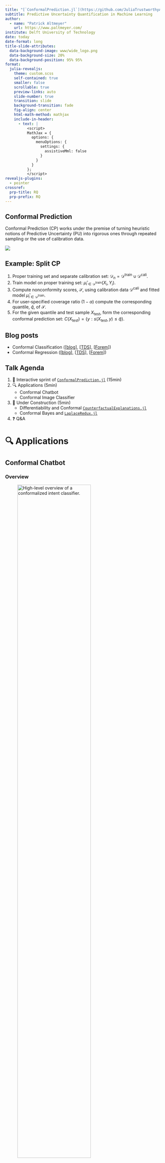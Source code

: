 ```yaml
---
title: "[`ConformalPrediction.jl`](https://github.com/JuliaTrustworthyAI/ConformalPrediction.jl)"
subtitle: Predictive Uncertainty Quantification in Machine Learning
author: 
  - name: "Patrick Altmeyer"
    url: https://www.paltmeyer.com/
institute: Delft University of Technology
date: today
date-format: long
title-slide-attributes:
  data-background-image: www/wide_logo.png
  data-background-size: 20%
  data-background-position: 95% 95%
format: 
  julia-revealjs:
    theme: custom.scss
    self-contained: true
    smaller: false
    scrollable: true
    preview-links: auto
    slide-number: true
    transition: slide
    background-transition: fade
    fig-align: center
    html-math-method: mathjax
    include-in-header:
      - text: |
          <script>
          MathJax = {
            options: {
              menuOptions: {
                settings: {
                  assistiveMml: false
                }
              }
            }
          };
          </script>
revealjs-plugins:
  - pointer
crossref: 
  prp-title: RQ
  prp-prefix: RQ
---
```


## Conformal Prediction 

Conformal Prediction (CP) works under the premise of turning heuristic notions of Predictive Uncertainty (PU) into rigorous ones through repeated sampling or the use of calibration data.

![](www/intro.gif)

## Example: Split CP {.smaller}

1. Proper training set and separate calibration set: $\mathcal{D}_n=\mathcal{D}^{\text{train}} \cup \mathcal{D}^{\text{cali}}$.
2. Train model on proper training set: $\hat\mu_{i \in \mathcal{D}^{\text{train}}}(X_i,Y_i)$.
3. Compute nonconformity scores, $\mathcal{S}$, using calibration data $\mathcal{D}^{\text{cali}}$ and fitted model $\hat\mu_{i \in \mathcal{D}^{\text{train}}}$. 
4. For user-specified coverage ratio $(1-\alpha)$ compute the corresponding quantile, $\hat{q}$, of $\mathcal{S}$.
5. For the given quantile and test sample $X_{\text{test}}$, form the corresponding conformal prediction set: $C(X_{\text{test}})=\{y:s(X_{\text{test}},y) \le \hat{q}\}$.

::: {.callout-tip}
## Blog posts

- Conformal Classification ([[blog](https://www.paltmeyer.com/blog/posts/conformal-prediction/)], [[TDS](https://towardsdatascience.com/conformal-prediction-in-julia-351b81309e30)], [[Forem](https://forem.julialang.org/patalt/conformal-prediction-in-julia-h9n)])
- Conformal Regression ([[blog](https://www.paltmeyer.com/blog/posts/conformal-regression/)], [[TDS](https://towardsdatascience.com/prediction-intervals-for-any-regression-model-306930d5ad9a)], [[Forem](https://forem.julialang.org/patalt/prediction-intervals-for-any-regression-model-16f5)])
:::

## Talk Agenda {.smaller}

1. 🏃 Interactive sprint of [`ConformalPrediction.jl`](https://github.com/JuliaTrustworthyAI/ConformalPrediction.jl) (15min)
2. 🔍 Applications (5min)
   - Conformal Chatbot
   - Conformal Image Classifier
3. 🚧 Under Construction (5min)
   - Differentiability and Conformal [`CounterfactualExplanations.jl`](https://github.com/JuliaTrustworthyAI/CounterfactualExplanations.jl)
   - Conformal Bayes and [`LaplaceRedux.jl`](https://github.com/JuliaTrustworthyAI/LaplaceRedux.jl)
4. ❓ Q&A

# 🔍 Applications

## Conformal Chatbot {.smaller}

::: {.panel-tabset}

### Overview

![High-level overview of a conformalized intent classifier.](www/llm.jpeg){#fig-llm width=75%}

::: {.callout-tip}
## Blog post

Building a Conformal Chatbot in Julia ([[blog](https://www.paltmeyer.com/blog/posts/conformal-llm/)], [[TDS](https://medium.com/towards-data-science/building-a-conformal-chatbot-in-julia-1ed23363a280)])
:::

### Demo

![Demo of a REPL-based conformalized intent classifier.](www/llm-demo.gif){#fig-llm-demo width=50%}

:::

## Conformal Image Classifier

::::{.columns}::::
:::{.column width='60%'}
MNIST classifier trained using `MLJFlux.jl`.

![](www/img-clf-res.png){width=80%}
:::
:::{.column width='40%'}
![](www/img-clf.gif){width=80%}
:::
::::

::: {.callout-tip}
## Blog post

How to Conformalize a Deep Image Classifier ([[blog](https://www.paltmeyer.com/blog/posts/conformal-image-classifier/)], [[TDS](https://medium.com/towards-data-science/how-to-conformalize-a-deep-image-classifier-14ead4e1a5a0)], [[Forem](https://forem.julialang.org/patalt/how-to-conformalize-a-deep-image-classifier-50p2)])
:::

# 🚧 Under Construction

## Differentiability {.smaller}

::: {.incremental}

- @stutz2022learning introduce a smooth set size penalty to explicitly train models for efficient CP. 
- We use this in the context of gradient-based counterfactual search to obtain plausible [`CounterfactualExplanations.jl`](https://github.com/juliatrustworthyai/CounterfactualExplanations.jl) (currently under review).

:::

![Conformal Predictions (left), set size (centre) and smooth set size loss (right).](www/diff.svg)

::: {.callout-note}

## Contribute

Currently working on full conformal training implementation [[#62](https://github.com/JuliaTrustworthyAI/ConformalPrediction.jl/issues/62)].

:::

## Conformal Bayes

::: {.incremental}

1. Conformalised Bayes: simply treat Bayesian predictive posterior as our heuristic [@angelopoulos2021gentle].
   - Recently interfaced [`LaplaceRedux.jl`](https://github.com/juliatrustworthyai/LaplaceRedux.jl) to [`MLJFlux.jl`](), which paves the way for truly effortless conformalized Bayesian Deep Learning.
2. Conformal Bayes through importance sampling [@fong2021conformal].

:::



::: {.callout-note}

## Contribute

Planning to add both ideas [[#64](https://github.com/JuliaTrustworthyAI/ConformalPrediction.jl/issues/64)].

:::

# ❓ Q&A

## Towards Trustworthy AI in `Julia` 

> Home of packages geared towards Trustworthy Artificial Intelligence in `Julia`.

::::{.columns}

:::{.column width="60%"}

##### [`Taija`](https://github.com/JuliaTrustworthyAI)

1. [`CounterfactualExplanations.jl`](https://github.com/juliatrustworthyai/CounterfactualExplanations.jl) (JuliaCon 2022)
2. [`ConformalPrediction.jl`](https://github.com/juliatrustworthyai/ConformalPrediction.jl) (JuliaCon 2023)
3. [`LaplaceRedudx.jl`](https://github.com/juliatrustworthyai/LaplaceRedux.jl) (JuliaCon 2022)
4. [`AlgorithmicRecourseDynamics.jl`](https://github.com/juliatrustworthyai/AlgorithmicRecourseDynamics.jl)

... contributions welcome! 😊

:::

:::{.column width="40%"}

<img src="/www/images/qr.png" height="auto" width="250" style="display: block; margin-left: auto; margin-right: auto;">

<div style="text-align: center;">
  <p style="display: inline; vertical-align: middle"> 
    <a href="https://www.linkedin.com/in/patrick-altmeyer-a2a25494/" style="display: inline-block; color: rgb(207, 142, 255) !important;">
      <font style="">
        <img width="60" height="60" src="https://s1g.s3.amazonaws.com/d0fc399dee4218d1e0e0399b8947acab.png" alt="LinkedIn (Personal)" style="border: none; max-width: 100%; height: 60px !important;">
      </font>
    </a>
    <a href="https://twitter.com/paltmey" style="display: inline-block; color: rgb(207, 142, 255) !important;">
      <font style="">
        <img width="60" height="60" src="https://s1g.s3.amazonaws.com/3949237f892004c237021ac9e3182b1d.png" alt="Twitter" style="border: none; max-width: 100%; height: 60px !important;">
      </font>
    </a>
    <a href="https://github.com/pat-alt" style="display: inline-block; color: rgb(207, 142, 255) !important;">
      <font style="">
        <img width="60" height="60" src="https://s1g.s3.amazonaws.com/47f4eb2d0082a8a3611d614b75a09db8.png" alt="Github" style="border: none; max-width: 100%; height: 60px !important;">
      </font>
    </a>
    <a href="https://medium.com/@patrick.altmeyer" style="display: inline-block; color: rgb(207, 142, 255) !important;">
      <font style="">
        <img width="60" height="60" src="https://s1g.s3.amazonaws.com/175f49662614345cb7dbb95fce3f88af.png" alt="Medium" style="border: none; max-width: 100%; height: 60px !important;">
      </font>
    </a>
  </p>
</div>
:::

::::

## 📚 More Reading

- Granular results for all of our experiments can be found in this online companion: [https://www.paltmeyer.com/endogenous-macrodynamics-in-algorithmic-recourse/](https://www.paltmeyer.com/endogenous-macrodynamics-in-algorithmic-recourse/). 
- Many other related posts on my [blog](https://www.paltmeyer.com/blog).

## Image Sources

- Copyright for stock images belongs to TU Delft.
- All other images, graphics or animations were created by us.

## References 